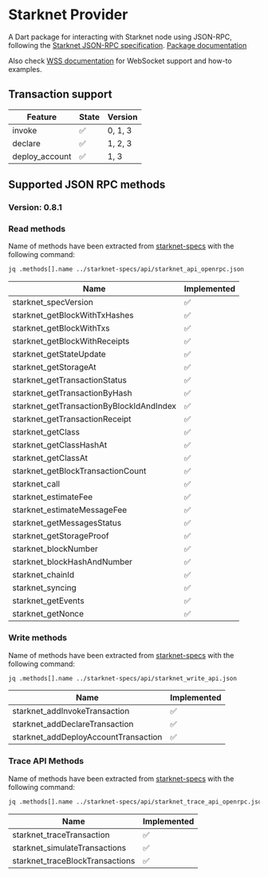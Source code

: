 # Starknet Provider

A Dart package for interacting with Starknet node using JSON-RPC, following the [Starknet JSON-RPC specification](https://github.com/starkware-libs/starknet-specs.git).
[Package documentation](https://pub.dev/documentation/starknet_provider/latest/)

Also check [WSS documentation](packages/starknet-provider-wss) for WebSocket support and how-to examples.

## Transaction support

| Feature        | State | Version |
| -------------- | ----- | ------- |
| invoke         | ✅    | 0, 1, 3 |
| declare        | ✅    | 1, 2, 3 |
| deploy_account | ✅    | 1, 3    |

## Supported JSON RPC methods

### Version: 0.8.1

### Read methods

Name of methods have been extracted from [starknet-specs](https://github.com/starkware-libs/starknet-specs.git) with the following command:

```bash
jq .methods[].name ../starknet-specs/api/starknet_api_openrpc.json
```

| Name                                     | Implemented |
| ---------------------------------------- | ----------- |
| starknet_specVersion                     | ✅          |
| starknet_getBlockWithTxHashes            | ✅          |
| starknet_getBlockWithTxs                 | ✅          |
| starknet_getBlockWithReceipts            | ✅          |
| starknet_getStateUpdate                  | ✅          |
| starknet_getStorageAt                    | ✅          |
| starknet_getTransactionStatus            | ✅          |
| starknet_getTransactionByHash            | ✅          |
| starknet_getTransactionByBlockIdAndIndex | ✅          |
| starknet_getTransactionReceipt           | ✅          |
| starknet_getClass                        | ✅          |
| starknet_getClassHashAt                  | ✅          |
| starknet_getClassAt                      | ✅          |
| starknet_getBlockTransactionCount        | ✅          |
| starknet_call                            | ✅          |
| starknet_estimateFee                     | ✅          |
| starknet_estimateMessageFee              | ✅          |
| starknet_getMessagesStatus               | ✅          |
| starknet_getStorageProof                 | ✅          |
| starknet_blockNumber                     | ✅          |
| starknet_blockHashAndNumber              | ✅          |
| starknet_chainId                         | ✅          |
| starknet_syncing                         | ✅          |
| starknet_getEvents                       | ✅          |
| starknet_getNonce                        | ✅          |

### Write methods

Name of methods have been extracted from [starknet-specs](https://github.com/starkware-libs/starknet-specs.git) with the following command:

```bash
jq .methods[].name ../starknet-specs/api/starknet_write_api.json
```

| Name                                 | Implemented |
| ------------------------------------ | ----------- |
| starknet_addInvokeTransaction        | ✅          |
| starknet_addDeclareTransaction       | ✅          |
| starknet_addDeployAccountTransaction | ✅          |


### Trace API Methods

Name of methods have been extracted from [starknet-specs](https://github.com/starkware-libs/starknet-specs.git) with the following command:

```bash
jq .methods[].name ../starknet-specs/api/starknet_trace_api_openrpc.json
```

| Name                                 | Implemented |
| ------------------------------------ | ----------- |
| starknet_traceTransaction            | ✅          |
| starknet_simulateTransactions        | ✅          |
| starknet_traceBlockTransactions      | ✅          |
